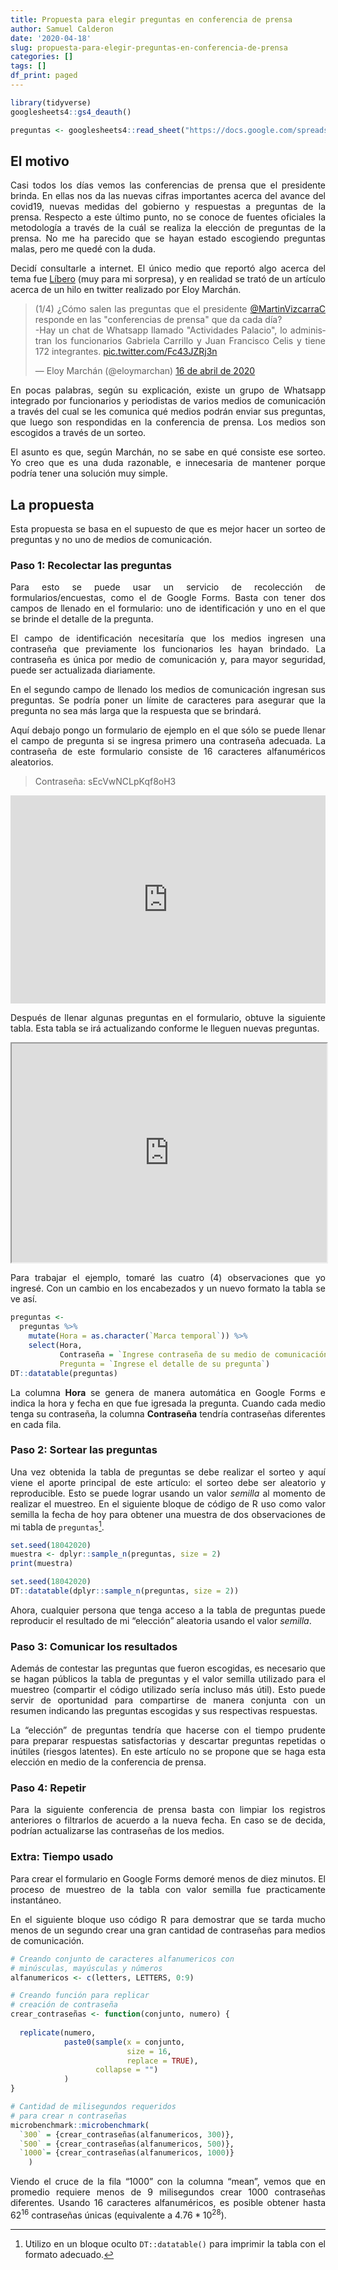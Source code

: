 ```yaml
---
title: Propuesta para elegir preguntas en conferencia de prensa
author: Samuel Calderon
date: '2020-04-18'
slug: propuesta-para-elegir-preguntas-en-conferencia-de-prensa
categories: []
tags: []
df_print: paged
---
```


<style>
body {
text-align: justify}
</style>

```r
library(tidyverse)
googlesheets4::gs4_deauth()

preguntas <- googlesheets4::read_sheet("https://docs.google.com/spreadsheets/d/1JgENwDadtb_HrGerTfgpAlRwCjb6c3mHCudEiRwEWrA/edit?usp=sharing")
```


## El motivo

Casi todos los días vemos las conferencias de prensa que el presidente brinda. En ellas nos da las nuevas cifras importantes acerca del avance del covid19, nuevas medidas del gobierno y respuestas a preguntas de la prensa. Respecto a este último punto, no se conoce de fuentes oficiales la metodología a través de la cuál se realiza la elección de preguntas de la prensa. No me ha parecido que se hayan estado escogiendo preguntas malas, pero me quedé con la duda.

Decidí consultarle a internet. El único medio que reportó algo acerca del tema fue [Líbero](https://libero.pe/ocio/1553598-coronavirus-peru-preguntas-presidente-martin-vizcarra-covid-19-whatsapp) (muy para mi sorpresa), y en realidad se trató de un artículo acerca de un hilo en twitter realizado por Eloy Marchán.

<blockquote class="twitter-tweet" data-lang="es"><p lang="es" dir="ltr">(1/4) ¿Cómo salen las preguntas que el presidente <a href="https://twitter.com/MartinVizcarraC?ref_src=twsrc%5Etfw">@MartinVizcarraC</a> responde en las &quot;conferencias de prensa&quot; que da cada día?<br>-Hay un chat de Whatsapp llamado &quot;Actividades Palacio&quot;, lo administran los funcionarios Gabriela Carrillo y Juan Francisco Celis y tiene 172 integrantes. <a href="https://t.co/Fc43JZRj3n">pic.twitter.com/Fc43JZRj3n</a></p>&mdash; Eloy Marchán (@eloymarchan) <a href="https://twitter.com/eloymarchan/status/1250922549120315392?ref_src=twsrc%5Etfw">16 de abril de 2020</a></blockquote> <script async src="https://platform.twitter.com/widgets.js" charset="utf-8"></script>

En pocas palabras, según su explicación,  existe un grupo de Whatsapp integrado por funcionarios y periodistas de varios medios de comunicación a través del cual se les comunica qué medios podrán enviar sus preguntas, que luego son respondidas en la conferencia de prensa. Los medios son escogidos a través de un sorteo. 

El asunto es que, según Marchán, no se sabe en qué consiste ese sorteo. Yo creo que es una duda razonable, e innecesaria de mantener porque podría tener una solución muy simple.

## La propuesta

Esta propuesta se basa en el supuesto de que es mejor hacer un sorteo de preguntas y no uno de medios de comunicación. 

### Paso 1: Recolectar las preguntas

Para esto se puede usar un servicio de recolección de formularios/encuestas, como el de Google Forms. Basta con tener dos campos de llenado en el formulario: uno de identificación y uno en el que se brinde el detalle de la pregunta. 

El campo de identificación necesitaría que los medios ingresen una contraseña que previamente los funcionarios les hayan brindado. La contraseña es única por medio de comunicación y, para mayor seguridad, puede ser actualizada diariamente. 

En el segundo campo de llenado los medios de comunicación ingresan sus preguntas. Se podría poner un límite de caracteres para asegurar que la pregunta no sea más larga que la respuesta que se brindará. 

Aquí debajo pongo un formulario de ejemplo en el que sólo se puede llenar el campo de pregunta si se ingresa primero una contraseña adecuada. La contraseña de este formulario consiste de 16 caracteres alfanuméricos aleatorios.

> Contraseña: sEcVwNCLpKqf8oH3

<iframe src="https://docs.google.com/forms/d/e/1FAIpQLSfL_zYqFoWp7t0spC-fQ86Oe3TNZ8pttDaglfkGK_bvE75eyw/viewform?embedded=true" width=100% height="333" frameborder="0" marginheight="0" marginwidth="0">Cargando…</iframe>

Después de llenar algunas preguntas en el formulario, obtuve la siguiente tabla. Esta tabla se irá actualizando conforme le lleguen nuevas preguntas.

<iframe width= 100% height=350px src="https://docs.google.com/spreadsheets/d/e/2PACX-1vQkF8DydOAYAGXVHuUi8oLBUZX1nBqKUBb9JUbVAT4EnZ9GVmhYEINYZNQ8pNC1Gax2ZXZCcd01kS7W/pubhtml?gid=1524799486&amp;single=true&amp;widget=true&amp;headers=false"></iframe>

Para trabajar el ejemplo, tomaré las cuatro (4) observaciones que yo ingresé. Con un cambio en los encabezados y un nuevo formato la tabla se ve así.

```r
preguntas <- 
  preguntas %>% 
    mutate(Hora = as.character(`Marca temporal`)) %>% 
    select(Hora,
           Contraseña = `Ingrese contraseña de su medio de comunicación`,
           Pregunta = `Ingrese el detalle de su pregunta`)
DT::datatable(preguntas)
```

La columna **Hora** se genera de manera automática en Google Forms e indica la hora y fecha en que fue igresada la pregunta. Cuando cada medio tenga su contraseña, la columna **Contraseña** tendría contraseñas diferentes en cada fila. 


### Paso 2: Sortear las preguntas

Una vez obtenida la tabla de preguntas se debe realizar el sorteo y aquí viene el aporte principal de este artículo: el sorteo debe ser aleatorio y reproducible. Esto se puede lograr usando un valor *semilla* al momento de realizar el muestreo. En el siguiente bloque de código de R uso como valor semilla la fecha de hoy para obtener una muestra de dos observaciones de mi tabla de `preguntas`[^1]. 

```r
set.seed(18042020)
muestra <- dplyr::sample_n(preguntas, size = 2)
print(muestra)
```

```r
set.seed(18042020)
DT::datatable(dplyr::sample_n(preguntas, size = 2))
```

Ahora, cualquier persona que tenga acceso a la tabla de preguntas puede reproducir el resultado de mi "elección" aleatoria usando el valor *semilla*. 

### Paso 3: Comunicar los resultados

Además de contestar las preguntas que fueron escogidas, es necesario que se hagan públicos la tabla de preguntas y el valor semilla utilizado para el muestreo (compartir el código utilizado sería incluso más útil). Esto puede servir de oportunidad para compartirse de manera conjunta con un resumen indicando las preguntas escogidas y sus respectivas respuestas.

La "elección" de preguntas tendría que hacerse con el tiempo prudente para preparar respuestas satisfactorias y descartar preguntas repetidas o inútiles (riesgos latentes). En este artículo no se propone que se haga esta elección en medio de la conferencia de prensa.

### Paso 4: Repetir

Para la siguiente conferencia de prensa basta con limpiar los registros anteriores o filtrarlos de acuerdo a la nueva fecha. En caso se de decida, podrían actualizarse las contraseñas de los medios.

### Extra: Tiempo usado

Para crear el formulario en Google Forms demoré menos de diez minutos. El proceso de muestreo de la tabla con valor semilla fue practicamente instantáneo. 

En el siguiente bloque uso código R para demostrar que se tarda mucho menos de un segundo crear una gran cantidad de contraseñas para medios de comunicación.

```r
# Creando conjunto de caracteres alfanumericos con
# minúsculas, mayúsculas y números
alfanumericos <- c(letters, LETTERS, 0:9)

# Creando función para replicar 
# creación de contraseña
crear_contraseñas <- function(conjunto, numero) {
  
  replicate(numero, 
            paste0(sample(x = conjunto, 
                          size = 16, 
                          replace = TRUE), 
                   collapse = "")
            )
}

# Cantidad de milisegundos requeridos 
# para crear n contraseñas
microbenchmark::microbenchmark(
  `300` = {crear_contraseñas(alfanumericos, 300)},
  `500` = {crear_contraseñas(alfanumericos, 500)},
  `1000`= {crear_contraseñas(alfanumericos, 1000)}
    )

```

Viendo el cruce de la fila "1000" con la columna "mean", vemos que en promedio requiere menos de 9 milisegundos crear 1000 contraseñas diferentes. Usando 16 caracteres alfanuméricos, es posible obtener hasta $62^{16}$ contraseñas únicas (equivalente a $4.76*10^{28}$). 


[^1]: Utilizo en un bloque oculto `DT::datatable()` para imprimir la tabla con el formato adecuado. 
